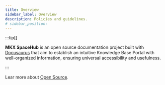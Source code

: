 ```yaml
---
title: Overview
sidebar_label: Overview
description: Policies and guidelines.
# sidebar_position: 
---
```




:::tip[]

**MKX SpaceHub** is an open source documentation project built with [Docusaurus](https://docusaurus.io) that aim to establish an intuitive Knowledge Base Portal with well-organized information, ensuring universal accessibility and usefulness.

:::



Lear more about [Open Source](https://opensource.guide/).





<Contributing/>